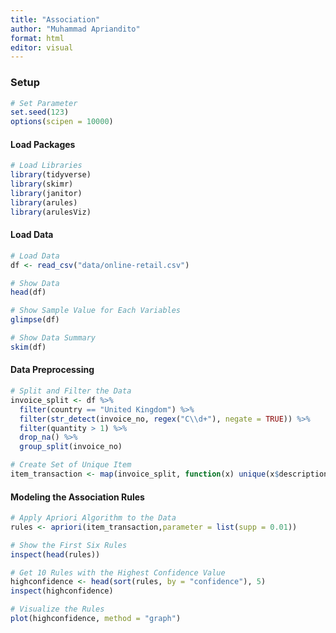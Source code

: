 ```yaml
---
title: "Association"
author: "Muhammad Apriandito"
format: html
editor: visual
---
```


### Setup

```r
# Set Parameter
set.seed(123)
options(scipen = 10000)
```

#### Load Packages

```r
# Load Libraries
library(tidyverse)
library(skimr)
library(janitor)
library(arules)
library(arulesViz)
```

#### Load Data

```r
# Load Data
df <- read_csv("data/online-retail.csv") 
```

```r
# Show Data
head(df)
```

```r
# Show Sample Value for Each Variables
glimpse(df)
```

```r
# Show Data Summary
skim(df)
```

#### Data Preprocessing

```r
# Split and Filter the Data
invoice_split <- df %>%
  filter(country == "United Kingdom") %>%
  filter(str_detect(invoice_no, regex("C\\d+"), negate = TRUE)) %>%
  filter(quantity > 1) %>%
  drop_na() %>%
  group_split(invoice_no)
```

```r
# Create Set of Unique Item 
item_transaction <- map(invoice_split, function(x) unique(x$description))
```

#### Modeling the Association Rules

```r
# Apply Apriori Algorithm to the Data
rules <- apriori(item_transaction,parameter = list(supp = 0.01))
```

```r
# Show the First Six Rules
inspect(head(rules))
```

```r
# Get 10 Rules with the Highest Confidence Value
highconfidence <- head(sort(rules, by = "confidence"), 5)
inspect(highconfidence)
```

```r
# Visualize the Rules
plot(highconfidence, method = "graph")
```
